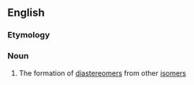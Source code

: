 ==English==

===Etymology===
{{suffix|en|diastereoisomer|ization}}

===Noun===
{{en-noun}}

# {{lb|en|chemistry}} The formation of [[diastereomer]]s from other [[isomer]]s